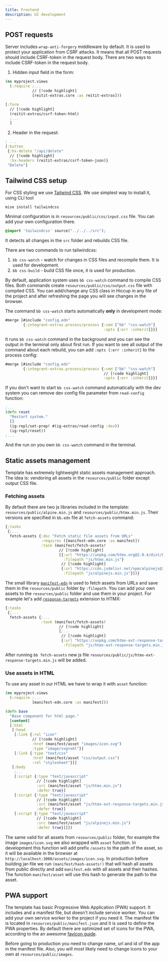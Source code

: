 ```yaml
---
title: Frontend
description: UI development
---
```


## POST requests

Server includes `wrap-anti-forgery` middleware by default. It is used to protect your application from CSRF attacks.
It means that all POST requests should include CSRF-token in the request body.
There are two ways to include CSRF-token in the request body.

1. Hidden input field in the form:

```clojure title="src/myproject/views.clj"
(ns myproject.views
  (:require ;...
            // [!code highlight]
            [reitit-extras.core :as reitit-extras]))

[:form
  // [!code highlight]
  (reitit-extras/csrf-token-html)
  ;...
  ]
```

2. Header in the request:

```clojure title="src/myproject/views.clj"
; ...
[:button
 {:hx-delete "/api/delete"
  // [!code highlight]
  :hx-headers (reitit-extras/csrf-token-json)}
 "Delete"]
```


## Tailwind CSS setup

For CSS styling we use [Tailwind CSS](https://tailwindcss.com/docs/installation). We use simplest way to install it, using CLI tool

```shell
mise install tailwindcss
```
Minimal configuration is in `resources/public/css/input.css` file. You can add your own configuration there.

```css title="resources/public/css/input.css"
@import 'tailwindcss' source("../../../src");
```

It detects all changes in the `src` folder and rebuilds CSS file.

There are two commands to run tailwindcss:

1. `bb css-watch` - watch for changes in CSS files and recompile them. It is used for development.
2. `bb css-build` - build CSS file once, it is used for production.

By default, application system uses `bb css-watch` command to compile CSS files.
Both commands create `resources/public/css/output.css` file with compiled CSS.
You can add/change any CSS class in Hiccup in any file of the project
and after refreshing the page you will see changes in the browser.

The command `bb css-watch` starts automatically **only** in development mode:

```clojure title="resources/config.dev.edn"
#merge [#include "config.edn"
        {:integrant-extras.process/process {:cmd ["bb" "css-watch"]
                                            :opts {:err :inherit}}}]
```

It runs `bb css-watch` command in the background and you can see the output in the terminal only about first run.
If you want to see all output of the command  about each rebuild, you can add `:opts {:err :inherit}` to the process config:

```clojure title="resources/config.dev.edn"
#merge [#include "config.edn"
        {:integrant-extras.process/process {:cmd ["bb" "css-watch"]
                                            // [!code highlight]
                                            :opts {:err :inherit}}}]
```


If you don't want to start `bb css-watch` command automatically with the dev system you can remove dev config file parameter from `read-config` function:

```clojure title="dev/user.clj"
;...
(defn reset
  "Restart system."
  []
  (ig-repl/set-prep! #(ig-extras/read-config :dev))
  (ig-repl/reset))
;...
```

And the run on you own `bb css-watch` command in the terminal.

## Static assets management

Template has extremely lightweight static assets management approach. The idea is: vendoring all assets in the `resources/public` folder except output CSS file.

### Fetching assets

By default there are two js libraries included in the template: `resources/public/alpine.min.js` and `resources/public/htmx.min.js`.
Their versions are specified in `bb.edn` file at `fetch-assets` command:

```clojure
{:tasks
 {;...
  fetch-assets {:doc "Fetch static file assets from URLs"
                :requires ([manifest-edn.core :as manifest])
                :task (manifest/fetch-assets!
                        // [!code highlight]
                        [{:url "https://unpkg.com/htmx.org@2.0.4/dist/htmx.min.js"
                          :filepath "js/htmx.min.js"}
                         // [!code highlight]
                         {:url "https://cdn.jsdelivr.net/npm/alpinejs@3.14.8/dist/cdn.min.js"
                          :filepath "js/alpinejs.min.js"}])}
```

The small library [`manifest-edn`](https://github.com/abogoyavlensky/manifest-edn) is used to fetch assets from URLs and save them in the `resources/public` folder by `:filepath`.
You can add your own assets to the `resources/public` folder and use them in your project. For example let's add [`response-targets`]() extension to HTMX:

```clojure
{:tasks
 {;...
  fetch-assets {;...
                :task (manifest/fetch-assets!
                        // [!code highlight]
                        [;...
                         // [!code highlight]
                         {:url "https://unpkg.com/htmx-ext-response-targets@2.0.2"
                          :filepath "js/htmx-ext-response-targets.min.js"}])}
```

After running `bb fetch-assets` new js file `resources/public/js/htmx-ext-response-targets.min.js` will be added.

### Use assets in HTML

To use any asset in our HTML we have to wrap it with `asset` function:

```clojure title="src/myproject/views.clj"
(ns myproject.views
  (:require ;...
            [manifest-edn.core :as manifest]))

(defn base
  "Base component for html page."
  [content]
  [:html
   [:head
    [:link {:rel "icon"
            // [!code highlight]
            :href (manifest/asset "images/icon.svg")
            :type "image/svg+xml"}]
    [:link {:type "text/css"
            :href (manifest/asset "css/output.css")
            :rel "stylesheet"}]]
   [:body
    ;...
    [:script {:type "text/javascript"
              // [!code highlight]
              :src (manifest/asset "js/htmx.min.js")
              :defer true}]
    [:script {:type "text/javascript"
              // [!code highlight]
              :src (manifest/asset "js/htmx-ext-response-targets.min.js")
              :defer true}]
    [:script {:type "text/javascript"
              // [!code highlight]
              :src (manifest/asset "js/alpinejs.min.js")
              :defer true}]]])
```

The same valid for all assets from `resources/public` folder, for example the image `images/icon.svg` we also wrapped with `asset` function.
In development this function will add prefix `/assets` to the path of the asset, so it will be available in the browser at `http://localhost:3000/assets/images/icon.svg`.
In production before building jar-file we run `(manifest/hash-assets!)` that will hash all assets from public directly and add `manifest.edn` with all assets and their hashes.
The function `manifest/asset` will use this hash to generate the path to the asset.

## PWA support

The template has basic Progressive Web Application (PWA) support. It includes and a manifest file, but doesn't include service worker. You can add your own service worker to the project if you need it.
The manifest file is located in `resources/public/manifest.json` and it is used to define the PWA properties.
By default there are optimized set of icons for the PWA, according to the an awesome [favicon guide](https://evilmartians.com/chronicles/how-to-favicon-in-2021-six-files-that-fit-most-needs).

Before going to production you need to change name, url and id of the app in the manifest file. Also, you will most likely need to change icons to your own at `resources/public/images`.
